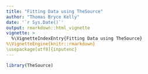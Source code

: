 ```yaml
---
title: "Fitting Data using TheSource"
author: "Thomas Bryce Kelly"
date: '`r Sys.Date()`'
output: rmarkdown::html_vignette
vignette: >
  %\VignetteIndexEntry{Fitting Data using TheSource}
%\VignetteEngine{knitr::rmarkdown}
\usepackage[utf8]{inputenc}
---
```



```r
library(TheSource)

```


